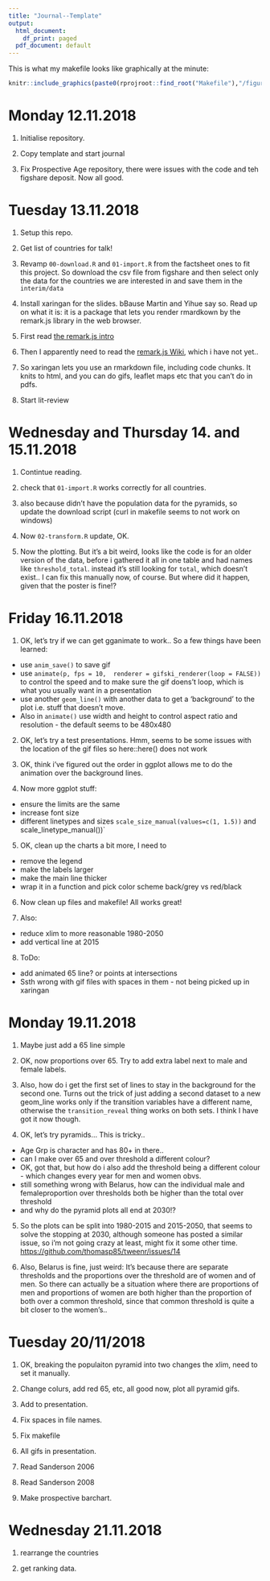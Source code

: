 ```yaml
---
title: "Journal--Template"
output:
  html_document:
    df_print: paged
  pdf_document: default
---
```

 

This is what my makefile looks like graphically at the minute:

```r
knitr::include_graphics(paste0(rprojroot::find_root("Makefile"),"/figures/make.png"))
```

# Monday 12.11.2018

1. Initialise repository.

2. Copy template and start journal

3. Fix Prospective Age repository, there were issues with the code and teh figshare deposit. Now all good. 

# Tuesday 13.11.2018

1. Setup this repo. 

2. Get list of countries for talk!

3. Revamp `00-download.R` and `01-import.R` from the factsheet ones to fit this project. So download the csv file from figshare and then select only the data for the countries we are interested in and save them in the `interim/data`

4. Install xaringan for the slides. bBause Martin and Yihue say so. Read up on what it is: it is a package that lets you render rmardkown by the remark.js library in the web browser. 

5. First read [the remark.js intro](https://remarkjs.com/)

6. Then I apparently need to read the [remark.js Wiki](https://github.com/gnab/remark/wiki), which i have not yet..

7. So xaringan lets you use an rmarkdown file, including code chunks. It knits to html, and you can do gifs, leaflet maps etc that you can't do in pdfs.

8. Start lit-review 

# Wednesday and Thursday 14. and 15.11.2018

1. Contintue reading. 

2. check that `01-import.R` works correctly for all countries. 

3. also because didn't have the population data for the pyramids, so update the download script (curl in makefile seems to not work on windows)

4. Now `02-transform.R` update, OK.

5. Now the plotting. But it's a bit weird, looks like the code is for an older version of the data, before i gathered it all in one table and had names like `threshold_total`. instead it's still looking for `total`, which doesn't exist.. I can fix this manually now, of course. But where did it happen, given that the poster is fine!?

# Friday 16.11.2018

1. OK, let's try if we can get gganimate to work.. So a few things have been learned:

* use `anim_save()` to save gif
* use `animate(p, fps = 10,  renderer = gifski_renderer(loop = FALSE))` to control the speed and to make sure the gif doens't loop, which is what you usually want in a presentation
* use another `geom_line()` with another data to get a 'background' to the plot i.e. stuff that doesn't move. 
* Also in `animate()` use width and height to control aspect ratio and resolution - the default seems to be 480x480 

2. OK, let's try a test presentations. Hmm, seems to be some issues with the location of the gif files so here::here() does not work 

3. OK, think i've figured out the order in ggplot allows me to do the animation over the background lines. 

4. Now more ggplot stuff:

* ensure the limits are the same
* increase font size 
* different linetypes and sizes `scale_size_manual(values=c(1, 1.5))` and scale_linetype_manual())`


5. OK,  clean up the charts a bit more, I need to 
* remove the legend 
* make the labels larger
* make the main line thicker
* wrap it in a function and  pick color scheme back/grey vs red/black

6. Now clean up files and makefile! All works great!

7. Also:
* reduce xlim to more reasonable 1980-2050
* add vertical line at 2015

8. ToDo: 

* add animated 65 line? or points at intersections
* Ssth wrong with gif files with spaces in them - not being picked up in xaringan

# Monday 19.11.2018

1. Maybe just add a 65 line simple

2. OK, now proportions over 65. Try to add extra label next to male and female labels. 

3. Also, how do i get the first set of lines to stay in the background for the second one. Turns out the trick of just adding a second dataset to a new geom_line works only if the transition variables have a different name, otherwise the `transition_reveal` thing works on both sets. I think I have got it now though. 

4. OK, let's try pyramids... This is tricky.. 

* Age Grp is character and has 80+ in there.. 
* can I make over 65 and over threshold a different colour?
* OK, got that, but how do i also add the threshold being a different colour - which changes every year for men and women obvs. 
* still something wrong with Belarus, how can the individual male and femaleproportion over thresholds both be higher than the total over threshold
* and why do the pyramid plots all end at 2030!? 

5. So the plots can be split into 1980-2015 and 2015-2050, that seems to solve the stopping at 2030, although someone has posted a similar issue, so i'm not going crazy at least, might fix it some other time. [https://github.com/thomasp85/tweenr/issues/14](here) 

6. Also, Belarus is fine, just weird: It's because there are separate thresholds and the proportions over the threshold are of women and of men. So there can actually be a situation where there are proportions of men and proportions of women are both higher than the proportion of both over a common threshold, since that common threshold is quite a bit closer to the women's.. 

# Tuesday 20/11/2018

1. OK, breaking the populaiton pyramid into two changes the xlim, need to set it manually.

2. Change colurs, add red 65, etc, all good now, plot all pyramid gifs. 

3. Add to presentation. 

4. Fix spaces in file names. 

5. Fix makefile

6. All gifs in presentation. 

7. Read Sanderson 2006

8. Read Sanderson 2008

9. Make prospective barchart. 

# Wednesday 21.11.2018

1. rearrange the countries

2. get ranking data. 